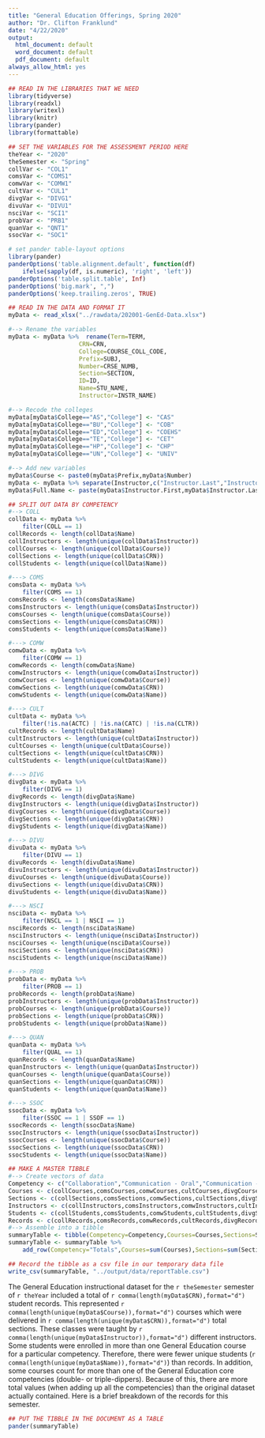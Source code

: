 ```yaml
---
title: "General Education Offerings, Spring 2020"
author: "Dr. Clifton Franklund"
date: "4/22/2020"
output:
  html_document: default
  word_document: default
  pdf_document: default
always_allow_html: yes
---
```


```r
## READ IN THE LIBRARIES THAT WE NEED
library(tidyverse)
library(readxl)
library(writexl)
library(knitr)
library(pander)
library(formattable)
```

```r
## SET THE VARIABLES FOR THE ASSESSMENT PERIOD HERE
theYear <- "2020"
theSemester <- "Spring"
collVar <- "COL1"
comsVar <- "COMS1"
comwVar <- "COMW1"
cultVar <- "CUL1"
divgVar <- "DIVG1"
divuVar <- "DIVU1"
nsciVar <- "SCI1"
probVar <- "PRB1"
quanVar <- "QNT1"
ssocVar <- "SOC1"
```

```r
# set pander table-layout options
library(pander)
panderOptions('table.alignment.default', function(df)
    ifelse(sapply(df, is.numeric), 'right', 'left'))
panderOptions('table.split.table', Inf)
panderOptions('big.mark', ",")
panderOptions('keep.trailing.zeros', TRUE)
```

```r
## READ IN THE DATA AND FORMAT IT
myData <- read_xlsx("../rawdata/202001-GenEd-Data.xlsx")

#--> Rename the variables
myData <- myData %>%  rename(Term=TERM,
					CRN=CRN,
					College=COURSE_COLL_CODE,
					Prefix=SUBJ,
					Number=CRSE_NUMB,
					Section=SECTION,
					ID=ID,
					Name=STU_NAME,
					Instructor=INSTR_NAME)

#--> Recode the colleges
myData[myData$College=="AS","College"] <- "CAS"
myData[myData$College=="BU","College"] <- "COB"
myData[myData$College=="ED","College"] <- "COEHS"
myData[myData$College=="TE","College"] <- "CET"
myData[myData$College=="HP","College"] <- "CHP"
myData[myData$College=="UN","College"] <- "UNIV"

#--> Add new variables
myData$Course <- paste0(myData$Prefix,myData$Number)
myData <- myData %>% separate(Instructor,c("Instructor.Last","Instructor.First"), ",", remove=FALSE)
myData$Full.Name <- paste(myData$Instructor.First,myData$Instructor.Last)
```

```r
## SPLIT OUT DATA BY COMPETENCY
#--> COLL
collData <- myData %>% 
	filter(COLL == 1)
collRecords <- length(collData$Name)
collInstructors <- length(unique(collData$Instructor))
collCourses <- length(unique(collData$Course))
collSections <- length(unique(collData$CRN))
collStudents <- length(unique(collData$Name))

#---> COMS
comsData <- myData %>% 
	filter(COMS == 1)
comsRecords <- length(comsData$Name)
comsInstructors <- length(unique(comsData$Instructor))
comsCourses <- length(unique(comsData$Course))
comsSections <- length(unique(comsData$CRN))
comsStudents <- length(unique(comsData$Name))

#---> COMW
comwData <- myData %>% 
	filter(COMW == 1)
comwRecords <- length(comwData$Name)
comwInstructors <- length(unique(comwData$Instructor))
comwCourses <- length(unique(comwData$Course))
comwSections <- length(unique(comwData$CRN))
comwStudents <- length(unique(comwData$Name))

#---> CULT
cultData <- myData %>% 
	filter(!is.na(ACTC) | !is.na(CATC) | !is.na(CLTR))
cultRecords <- length(cultData$Name)
cultInstructors <- length(unique(cultData$Instructor))
cultCourses <- length(unique(cultData$Course))
cultSections <- length(unique(cultData$CRN))
cultStudents <- length(unique(cultData$Name))

#---> DIVG
divgData <- myData %>% 
	filter(DIVG == 1)
divgRecords <- length(divgData$Name)
divgInstructors <- length(unique(divgData$Instructor))
divgCourses <- length(unique(divgData$Course))
divgSections <- length(unique(divgData$CRN))
divgStudents <- length(unique(divgData$Name))

#---> DIVU
divuData <- myData %>% 
	filter(DIVU == 1)
divuRecords <- length(divuData$Name)
divuInstructors <- length(unique(divuData$Instructor))
divuCourses <- length(unique(divuData$Course))
divuSections <- length(unique(divuData$CRN))
divuStudents <- length(unique(divuData$Name))

#---> NSCI
nsciData <- myData %>% 
	filter(NSCL == 1 | NSCI == 1)
nsciRecords <- length(nsciData$Name)
nsciInstructors <- length(unique(nsciData$Instructor))
nsciCourses <- length(unique(nsciData$Course))
nsciSections <- length(unique(nsciData$CRN))
nsciStudents <- length(unique(nsciData$Name))

#---> PROB
probData <- myData %>% 
	filter(PROB == 1)
probRecords <- length(probData$Name)
probInstructors <- length(unique(probData$Instructor))
probCourses <- length(unique(probData$Course))
probSections <- length(unique(probData$CRN))
probStudents <- length(unique(probData$Name))

#---> QUAN
quanData <- myData %>% 
	filter(QUAL == 1)
quanRecords <- length(quanData$Name)
quanInstructors <- length(unique(quanData$Instructor))
quanCourses <- length(unique(quanData$Course))
quanSections <- length(unique(quanData$CRN))
quanStudents <- length(unique(quanData$Name))

#---> SSOC
ssocData <- myData %>% 
	filter(SSOC == 1 | SSOF == 1)
ssocRecords <- length(ssocData$Name)
ssocInstructors <- length(unique(ssocData$Instructor))
ssocCourses <- length(unique(ssocData$Course))
ssocSections <- length(unique(ssocData$CRN))
ssocStudents <- length(unique(ssocData$Name))

## MAKE A MASTER TIBBLE
#--> Create vectors of data
Competency <- c("Collaboration","Communication - Oral","Communication - Written","Culture","Diversity - Global","Diversity - Race, Ethnicity, Gender","Natural Sciences","Problem Solving","Quantitative Literacy","Self and Society")
Courses <- c(collCourses,comsCourses,comwCourses,cultCourses,divgCourses,divuCourses,nsciCourses,probCourses,quanCourses,ssocCourses)
Sections <- c(collSections,comsSections,comwSections,cultSections,divgSections,divuSections,nsciSections,probSections,quanSections,ssocSections)
Instructors <- c(collInstructors,comsInstructors,comwInstructors,cultInstructors,divgInstructors,divuInstructors,nsciInstructors,probInstructors,quanInstructors,ssocInstructors)
Students <- c(collStudents,comsStudents,comwStudents,cultStudents,divgStudents,divuStudents,nsciStudents,probStudents,quanStudents,ssocStudents)
Records <- c(collRecords,comsRecords,comwRecords,cultRecords,divgRecords,divuRecords,nsciRecords,probRecords,quanRecords,ssocRecords)
#--> Assemble into a tibble
summaryTable <- tibble(Competency=Competency,Courses=Courses,Sections=Sections,Instructors=Instructors,Students=Students,Records=Records)
summaryTable <- summaryTable %>% 
	add_row(Competency="Totals",Courses=sum(Courses),Sections=sum(Sections),Instructors=sum(Instructors),Students=sum(Students),Records=sum(Records))

## Record the tibble as a csv file in our temporary data file
write_csv(summaryTable, "../output/data/reportTable.csv")
```

The General Education instructional dataset for the `r theSemester` semester of `r theYear` included a total of `r comma(length(myData$CRN),format="d")` student records. This represented `r comma(length(unique(myData$Course)),format="d")` courses which were delivered in `r comma(length(unique(myData$CRN)),format="d")` total sections. These classes were taught by `r comma(length(unique(myData$Instructor)),format="d")` different instructors. Some students were enrolled in more than one General Education course for a particular competency. Therefore, there were fewer unique students (`r comma(length(unique(myData$Name)),format="d")`) than records. In addition, some courses count for more than one of the General Education core competencies (double- or triple-dippers). Because of this, there are more total values (when adding up all the competencies) than the original dataset actually contained. Here is a brief breakdown of the records for this semester.

```r
## PUT THE TIBBLE IN THE DOCUMENT AS A TABLE
pander(summaryTable)
```
